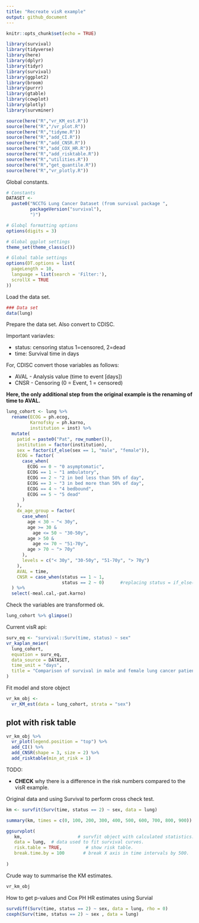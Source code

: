 ```yaml
---
title: "Recreate visR example"
output: github_document
---
```



```r
knitr::opts_chunk$set(echo = TRUE)

library(survival)
library(tidyverse)
library(here)
library(dplyr)
library(tidyr)
library(survival)
library(ggplot2)
library(broom)
library(purrr)
library(gtable)
library(cowplot)
library(plotly)
library(survminer)

source(here("R","vr_KM_est.R"))
source(here("R","/vr_plot.R"))
source(here("R","tidyme.R"))
source(here("R","add_CI.R"))
source(here("R","add_CNSR.R"))
source(here("R","add_COX_HR.R"))
source(here("R","add_risktable.R"))
source(here("R","utilities.R"))
source(here("R","get_quantile.R"))
source(here("R","vr_plotly.R"))
```


Global constants. 

```r
# Constants
DATASET <-
  paste0("NCCTG Lung Cancer Dataset (from survival package ",
         packageVersion("survival"),
         ")")

# Globql formatting options
options(digits = 3)

# Global ggplot settings
theme_set(theme_classic())

# Global table settings
options(DT.options = list(
  pageLength = 10,
  language = list(search = 'Filter:'),
  scrollX = TRUE
))
```


Load the data set.

```r
### Data set
data(lung)
```


Prepare the data set. Also convert to CDISC. 

Important variavles:

* status:	censoring status 1=censored, 2=dead
* time:	Survival time in days

For, CDISC convert those variables as follows:

* AVAL - Analysis value (time to event [days])
* CNSR - Censoring (0 = Event, 1 = censored)


**Here, the only additional step from the original example is the renaming of time to AVAL.**

```r

lung_cohort <- lung %>%
  rename(ECOG = ph.ecog,
         Karnofsky = ph.karno,
         institution = inst) %>%
  mutate(
    patid = paste0("Pat", row_number()),
    institution = factor(institution),
    sex = factor(if_else(sex == 1, "male", "female")),
    ECOG = factor(
      case_when(
        ECOG == 0 ~ "0 asymptomatic",
        ECOG == 1 ~ "1 ambulatory",
        ECOG == 2 ~ "2 in bed less than 50% of day",
        ECOG == 3 ~ "3 in bed more than 50% of day",
        ECOG == 4 ~ "4 bedbound",
        ECOG == 5 ~ "5 dead"
      )
    ),
    dx_age_group = factor(
      case_when(
        age < 30 ~ "< 30y",
        age >= 30 &
          age <= 50 ~ "30-50y",
        age > 50 &
          age <= 70 ~ "51-70y",
        age > 70 ~ "> 70y"
      ),
      levels = c("< 30y", "30-50y", "51-70y", "> 70y")
    ),
    AVAL = time, 
    CNSR = case_when(status == 1 ~ 1,
                     status == 2 ~ 0)      #replacing status = if_else(status == 1, 0, 1)
  ) %>%
  select(-meal.cal,-pat.karno)
```

Check the variables are transformed ok. 

```r
lung_cohort %>% glimpse()
```



Current visR api:

```r
surv_eq <- "survival::Surv(time, status) ~ sex"
vr_kaplan_meier(
  lung_cohort,
  equation = surv_eq,
  data_source = DATASET,
  time_unit = "days",
  title = "Comparison of survival in male and female lung cancer patients"
)
```






Fit model and store object 

```r
vr_km_obj <- 
  vr_KM_est(data = lung_cohort, strata = "sex") 
```



## plot with risk table 

```r
vr_km_obj %>%
  vr_plot(legend.position = "top") %>%
  add_CI() %>%
  add_CNSR(shape = 3, size = 2) %>%
  add_risktable(min_at_risk = 1)
```


TODO: 

* **CHECK** why there is a difference in the risk numbers compared to the visR example. 

Original data and using Survival to perform cross check test. 

```r
km <- survfit(Surv(time, status == 2) ~ sex, data = lung) 

summary(km, times = c(0, 100, 200, 300, 400, 500, 600, 700, 800, 900))

```

```r
ggsurvplot(
   km,                     # survfit object with calculated statistics.
   data = lung,  # data used to fit survival curves. 
   risk.table = TRUE,         # show risk table.
   break.time.by = 100       # break X axis in time intervals by 500.
   
)
```

Crude way to summarise the KM estimates.

```r
vr_km_obj 
```

How to get p-values and Cox PH HR estimates using Survial

```r
survdiff(Surv(time, status == 2) ~ sex, data = lung, rho = 0)
coxph(Surv(time, status == 2) ~ sex , data = lung)
```


